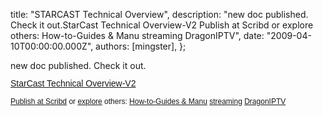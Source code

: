 
  title: "STARCAST Technical Overview",
  description: "new doc published. Check it out.StarCast Technical Overview-V2 Publish at Scribd or explore others: How-to-Guides &amp; Manu streaming DragonIPTV",
  date: "2009-04-10T00:00:00.000Z",
  authors: [mingster],
};

<p>new doc published.  Check it out.<br /><a title="View StarCast Technical Overview-V2 on Scribd" href="http://www.scribd.com/doc/14122908/StarCast-Technical-OverviewV2" style="font-family:Helvetica,Arial,Sans-serif;font-style:normal;font-variant:normal;font-weight:normal;font-size:14px;line-height:normal;display:block;text-decoration:underline;margin:12px auto 6px;">StarCast Technical Overview-V2</a>
<div style="font-family:Helvetica,Arial,Sans-serif;font-style:normal;font-variant:normal;font-weight:normal;font-size:12px;line-height:normal;display:block;margin:6px auto 3px;">    <a href="http://www.scribd.com/upload" style="text-decoration:underline;">Publish at Scribd</a> or <a href="http://www.scribd.com/browse" style="text-decoration:underline;">explore</a> others:            <a href="http://www.scribd.com/browse/HowtoGuides-Manuals/" style="text-decoration:underline;">How-to-Guides &amp; Manu</a>                  <a href="http://www.scribd.com/tag/streaming" style="text-decoration:underline;">streaming</a>              <a href="http://www.scribd.com/tag/DragonIPTV" style="text-decoration:underline;">DragonIPTV</a>       </div>
